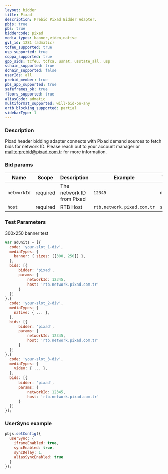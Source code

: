 ```yaml
---
layout: bidder
title: Pixad
description: Prebid Pixad Bidder Adapter.
pbjs: true
pbs: true
biddercode: pixad
media_types: banner,video,native
gvl_id: 1281 (admatic)
tcfeu_supported: true
usp_supported: true
coppa_supported: true
gpp_sids: tcfeu, tcfca, usnat, usstate_all, usp
schain_supported: true
dchain_supported: false
userIds: all
prebid_member: true
pbs_app_supported: true
safeframes_ok: true
floors_supported: true
aliasCode: admatic
multiformat_supported: will-bid-on-any
ortb_blocking_supported: partial
sidebarType: 1
---
```


### Description

Pixad header bidding adapter connects with Pixad demand sources to fetch bids for network ID. Please reach out to your account manager or [mailto:prebid@pixad.com.tr](prebid@pixad.com.tr) for more information.

### Bid params



| Name        | Scope    | Description                         | Example  | Type     |
|-------------|----------|-------------------------------------|----------|----------|
| `networkId` | required | The network ID from Pixad | `12345` | `number` |
| `host` | required | RTB Host | `rtb.network.pixad.com.tr` | `string` |

### Test Parameters

300x250 banner test

```javascript
var adUnits = [{
  code: 'your-slot_1-div',
  mediaTypes: {
    banner: { sizes: [[300, 250]] },
  },
  bids: [{
      bidder: 'pixad',
      params: { 
          networkId: 12345,
          host: 'rtb.network.pixad.com.tr'
      }
  }]
},{
  code: 'your-slot_2-div',
  mediaTypes: {
    native: { ... },
  },
  bids: [{
      bidder: 'pixad',
      params: { 
          networkId: 12345,
          host: 'rtb.network.pixad.com.tr'
      }
  }]
},{
  code: 'your-slot_3-div',
  mediaTypes: {
    video: { ... },
  },
  bids: [{
      bidder: 'pixad',
      params: { 
          networkId: 12345,
          host: 'rtb.network.pixad.com.tr'
      }
  }]
}];
```

### UserSync example

```javascript
pbjs.setConfig({
  userSync: {
    iframeEnabled: true,
    syncEnabled: true,
    syncDelay: 1,
    aliasSyncEnabled: true
  }
});
```
